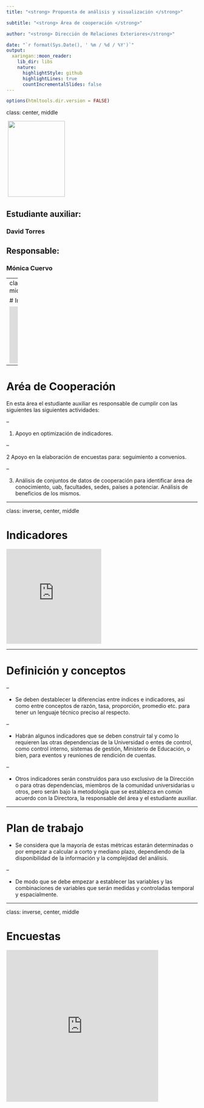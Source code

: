 ```yaml
---
title: "<strong> Propuesta de análisis y visualización </strong>"

subtitle: "<strong> Área de cooperación </strong>"

author: "<strong> Dirección de Relaciones Exteriores</strong>"

date: "`r format(Sys.Date(), ' %m / %d / %Y')`"
output:
  xaringan::moon_reader:
    lib_dir: libs
    nature:
      highlightStyle: github
      highlightLines: true
      countIncrementalSlides: false
---
```


```r
options(htmltools.dir.version = FALSE)
```

class: center, middle

![]()
<img src="https://upload.wikimedia.org/wikipedia/commons/c/c4/Escudo_unal_2016.png" width="150" height="200" />

## **Estudiante auxiliar:**

### David Torres

## **Responsable:**

### Mónica Cuervo

---
class: inverse, center, middle

# Introducción

<iframe src="https://giphy.com/embed/l1J9Q7gYHikQF8qZ2" width="200" height="150" frameBorder="0" class="giphy-embed" allowFullScreen></iframe><p>
---


# Aréa de Cooperación

En esta área el estudiante auxiliar es responsable de cumplir con las siguientes las siguientes actividades:

--

1. Apoyo en optimización de indicadores.

--

2 Apoyo en la elaboración de encuestas para: seguimiento a convenios.

--

3. Análisis de conjuntos de datos de cooperación  para identificar área de conocimiento, uab,  facultades, sedes, países a potenciar.  Análisis de beneficios de los mismos.

---

class: inverse, center, middle

# Indicadores 

<iframe src="https://giphy.com/embed/2zeiYrwEPsOqTszYQm" width="250" height="250" frameBorder="0" class="giphy-embed" allowFullScreen></iframe><p>

---

# Definición y conceptos

--

+ Se deben destablecer la diferencias entre índices e indicadores, así como entre conceptos de razón, tasa, proporción, promedio etc. para tener un lenguaje técnico preciso al respecto.

--

+ Habrán algunos indicadores que se deben construir tal y como lo requieren las otras dependencias de la Universidad o entes de control, como control interno, sistemas de gestión, Ministerio de Educación, o bien, para eventos y reuniones de rendición de cuentas.

--

+ Otros indicadores serán construídos para uso exclusivo de la Dirección o para otras dependencias, miembros de la comunidad universidarias u otros, pero serán bajo la metodología que se establezca en común acuerdo con la Directora, la responsable del área y el estudiante auxiliar.

---

# Plan de trabajo

+ Se considera que la mayoría de estas métricas estarán determinadas o por empezar a calcular a corto y mediano plazo, dependiendo de la disponibilidad de la información y la complejidad del análisis.

--

+ De modo que se debe empezar a establecer las variables y las combinaciones de variables que serán medidas y controladas temporal y espacialmente.


---

class: inverse, center, middle

# Encuestas

<iframe src="https://giphy.com/embed/2tRkgMD3MZCGkhexMy" width="400" height="400" frameBorder="0" class="giphy-embed" allowFullScreen></iframe

---
#


